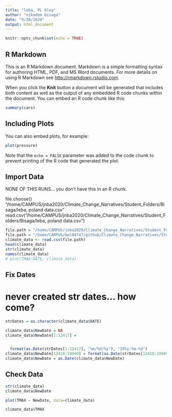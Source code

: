 ```yaml
---
title: "leba, PL blog"
author: "nikodem bisaga"
date: "9/20/2020"
output: html_document
---
```


```r
knitr::opts_chunk$set(echo = TRUE)
```

## R Markdown

This is an R Markdown document. Markdown is a simple formatting syntax for authoring HTML, PDF, and MS Word documents. For more details on using R Markdown see <http://rmarkdown.rstudio.com>.

When you click the **Knit** button a document will be generated that includes both content as well as the output of any embedded R code chunks within the document. You can embed an R code chunk like this:

```r
summary(cars)
```

## Including Plots

You can also embed plots, for example:

```r
plot(pressure)
```

Note that the `echo = FALSE` parameter was added to the code chunk to prevent printing of the R code that generated the plot.


## Import Data

NONE OF THIS RUNS... you don't have this in an R chunk.

file.choose()
"/home/CAMPUS/jnba2020/Climate_Change_Narratives/Student_Folders/Bisaga/leba, poland data.csv"
read.csv("/home/CAMPUS/jnba2020/Climate_Change_Narratives/Student_Folders/Bisaga/leba, poland data.csv")

```r
file.path = "/home/CAMPUS/jnba2020/Climate_Change_Narratives/Student_Folders/Bisaga/leba, poland data.csv"
file.path = "/home/CAMPUS/mwl04747/github/Climate_Change_Narratives/Student_Folders/Bisaga/leba, poland data.csv"
climate_data <- read.csv(file.path)
head(climate_data)
str(climate_data)
names(climate_data)
# plot(TMAX~DATE, climate_data)

```

## Fix Dates

# never created str dates... how come?

```r
strDates = as.character(climate_data$DATE)

climate_data$NewDate = NA
climate_data$NewDate[1:12417] =


  format(as.Date(strDates[1:12417], "%m/%d/%y"), "19%y-%m-%d") 
climate_data$NewDate[12418:19949] = format(as.Date(strDates[12418:19949], "%m/%d/%y"),"20%y-%m-%d")
climate_data$NewDate = as.Date(climate_data$NewDate)
```

## Check Data

```r
str(climate_data)
climate_data$NewDate
```

```r
plot(TMAX ~ NewDate, data=climate_data)

climate_data$TMAX
```







